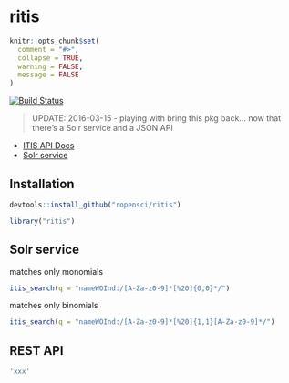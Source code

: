 ritis
=====

```r
knitr::opts_chunk$set(
  comment = "#>",
  collapse = TRUE,
  warning = FALSE,
  message = FALSE
)
```

[![Build Status](https://api.travis-ci.org/ropensci/ritis.png)](https://travis-ci.org/ropensci/ritis)


> UPDATE: 2016-03-15 - playing with bring this pkg back... now that there's a Solr service and a JSON API

* [ITIS API Docs](http://www.itis.gov/ws_description.html)
* [Solr service](http://www.itis.gov/solr_documentation.html)

## Installation

```r
devtools::install_github("ropensci/ritis")
```

```r
library("ritis")
```

## Solr service

matches only monomials

```r
itis_search(q = "nameWOInd:/[A-Za-z0-9]*[%20]{0,0}*/")
```

matches only binomials

```r
itis_search(q = "nameWOInd:/[A-Za-z0-9]*[%20]{1,1}[A-Za-z0-9]*/")
```

## REST API 

```r
'xxx'
```
